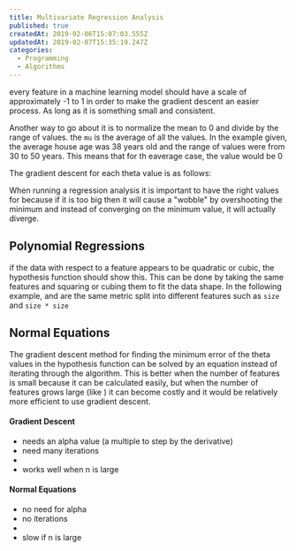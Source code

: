 ```yaml
---
title: Multivariate Regression Analysis
published: true
createdAt: 2019-02-06T15:07:03.555Z
updatedAt: 2019-02-07T15:35:19.247Z
categories:
  - Programming
  - Algorithms
---
```


every feature in a machine learning model should have a scale of approximately -1 to 1 in order to make the gradient
descent an easier process. As long as it is something small and consistent.

Another way to go about it is to normalize the mean to 0 and divide by the range of values. the `mu` is the average of
all the values. In the example given, the average house age was 38 years old and the range of values were from 30 to 50
years. This means that for th eaverage case, the value would be 0

<BlockMath math="\frac{x_i - \mu_i}{s_i}" />

The gradient descent for each theta value is as follows:

<BlockMath math="\theta_j := \theta_j - \alpha \frac{\partial}{\partial \theta_j} J(\theta)" />

When running a regression analysis it is important to have the right values for <InlineMath math="\alpha" /> because if
it is too big then it will cause a "wobble" by overshooting the minimum and instead of converging on the minimum value,
it will actually diverge.

## Polynomial Regressions

if the data with respect to a feature appears to be quadratic or cubic, the hypothesis function should show this. This
can be done by taking the same features and squaring or cubing them to fit the data shape. In the following
example, <InlineMath math="\theta_1x_1" /> and <InlineMath math="\theta_2_x_2^2"/> are the same metric split into
different features such as `size` and `size * size`

<BlockMath math="
  \begin{aligned}
    & h_\theta(x) \quad linear \quad = \theta_0 + \theta_1x_1 \\
    & h_\theta(x) \quad quadratic \quad = theta_0 + \theta_1x_1 + \theta_2x_2^2 \\
  \end{aligned}
" />

## Normal Equations

The gradient descent method for finding the minimum error of the theta values in the hypothesis function can be solved
by an equation instead of iterating through the algorithm. This is better when the number of features is small because
it can be calculated easily, but when the number of features grows large (like <InlineMath math="10^6"/>) it can become
costly and it would be relatively more efficient to use gradient descent.

<BlockMath math="\theta = (X^TX)^{-1}X^Ty"/>

#### Gradient Descent

- needs an alpha value (a multiple to step by the derivative)
- need many iterations
- <InlineMath math="O(kn^2)" />
- works well when n is large

#### Normal Equations

- no need for alpha
- no iterations
- <InlineMath math="O(n^3)" />
- slow if n is large

